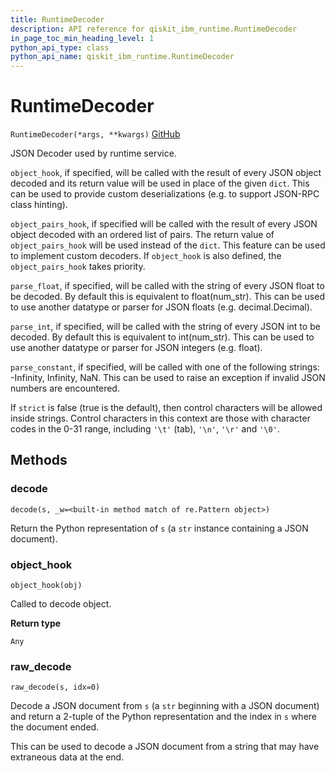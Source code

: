 ```yaml
---
title: RuntimeDecoder
description: API reference for qiskit_ibm_runtime.RuntimeDecoder
in_page_toc_min_heading_level: 1
python_api_type: class
python_api_name: qiskit_ibm_runtime.RuntimeDecoder
---
```


# RuntimeDecoder

<span id="qiskit_ibm_runtime.RuntimeDecoder" />

`RuntimeDecoder(*args, **kwargs)` [GitHub](https://github.com/qiskit/qiskit-ibm-runtime/tree/stable/0.15/qiskit_ibm_runtime/utils/json.py "view source code")

JSON Decoder used by runtime service.

`object_hook`, if specified, will be called with the result of every JSON object decoded and its return value will be used in place of the given `dict`. This can be used to provide custom deserializations (e.g. to support JSON-RPC class hinting).

`object_pairs_hook`, if specified will be called with the result of every JSON object decoded with an ordered list of pairs. The return value of `object_pairs_hook` will be used instead of the `dict`. This feature can be used to implement custom decoders. If `object_hook` is also defined, the `object_pairs_hook` takes priority.

`parse_float`, if specified, will be called with the string of every JSON float to be decoded. By default this is equivalent to float(num\_str). This can be used to use another datatype or parser for JSON floats (e.g. decimal.Decimal).

`parse_int`, if specified, will be called with the string of every JSON int to be decoded. By default this is equivalent to int(num\_str). This can be used to use another datatype or parser for JSON integers (e.g. float).

`parse_constant`, if specified, will be called with one of the following strings: -Infinity, Infinity, NaN. This can be used to raise an exception if invalid JSON numbers are encountered.

If `strict` is false (true is the default), then control characters will be allowed inside strings. Control characters in this context are those with character codes in the 0-31 range, including `'\t'` (tab), `'\n'`, `'\r'` and `'\0'`.

## Methods

### decode

<span id="qiskit_ibm_runtime.RuntimeDecoder.decode" />

`decode(s, _w=<built-in method match of re.Pattern object>)`

Return the Python representation of `s` (a `str` instance containing a JSON document).

### object\_hook

<span id="qiskit_ibm_runtime.RuntimeDecoder.object_hook" />

`object_hook(obj)`

Called to decode object.

**Return type**

`Any`

### raw\_decode

<span id="qiskit_ibm_runtime.RuntimeDecoder.raw_decode" />

`raw_decode(s, idx=0)`

Decode a JSON document from `s` (a `str` beginning with a JSON document) and return a 2-tuple of the Python representation and the index in `s` where the document ended.

This can be used to decode a JSON document from a string that may have extraneous data at the end.

